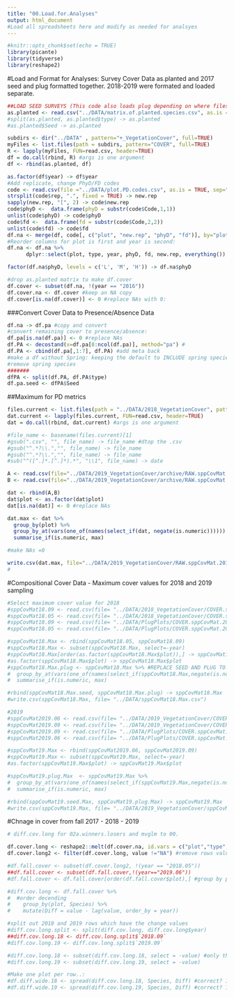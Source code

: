 ```yaml
---
title: "00.Load.for.Analyses"
output: html_document
#Load all spreadsheets here and modify as needed for analsyes
---
```


```r
#knitr::opts_chunk$set(echo = TRUE)
library(picante)
library(tidyverse)
library(reshape2)
```

#Load and Format for Analyses: Survey Cover Data
as.planted and 2017 seed and plug formatted together. 
2018-2019 were formated and loaded separate.
```r
##LOAD SEED SURVEYS (This code also loads plug depending on where files)
as.planted <- read.csv("../DATA/matrix.of.planted.species.csv", as.is = TRUE, sep = ",")
#split(as.planted, as.planted$type) -> as.planted
#as.planted$Seed -> as.planted

subdirs <- dir("../DATA" , pattern="+_VegetationCover", full=TRUE)
myFiles <- list.files(path = subdirs, pattern="COVER", full=TRUE)
R <- lapply(myFiles, FUN=read.csv, header=TRUE)
df = do.call(rbind, R) #args is one argument
df <- rbind(as.planted, df)

as.factor(df$year) -> df$year
#Add replicate, change PhyD/FD codes
code <- read.csv(file ="../DATA/plot.PD.codes.csv", as.is = TRUE, sep=",") 
strsplit(code$rep, ".", fixed = TRUE) -> new.rep
sapply(new.rep, "[", 2) -> code$new.rep
code$phyD <-  data.frame(phyD = substr(code$Code,1,1)) 
unlist(code$phyD) -> code$phyD
code$fd <-  data.frame(fd = substr(code$Code,2,2)) 
unlist(code$fd) -> code$fd
df.na <- merge(df, code[, c("plot", "new.rep", "phyD", "fd")], by="plot") 
#Reorder columns for plot is first and year is second:
df.na <- df.na %>%
      dplyr::select(plot, type, year, phyD, fd, new.rep, everything())

factor(df.na$phyD, levels = c('L', 'M', 'H')) -> df.na$phyD

#drop as.planted matrix to make df.cover
df.cover <- subset(df.na, !(year == "2016"))
df.cover.na <- df.cover #keep an NA copy
df.cover[is.na(df.cover)] <- 0 #replace NAs with 0:

```

###Convert Cover Data to Presence/Absence Data
```r
df.na -> df.pa #copy and convert
#convert remaining cover to presence/absence:
df.pa[is.na(df.pa)] <- 0 #replace NAs 
df.PA <- decostand(x=df.pa[8:ncol(df.pa)], method="pa") #
df.PA <- cbind(df.pa[,1:7], df.PA) #add meta back 
#make a df without Spring: keeping the default to INCLUDE spring species
#remove spring species
#######
dfPA <- split(df.PA, df.PA$type)
df.pa.seed <- dfPA$Seed
```


##Maximum for PD metrics
```r
files.current <- list.files(path = "../DATA/2018_VegetationCover", pattern="RAW.sppCovMat.2018", full=TRUE)
dat.current <- lapply(files.current, FUN=read.csv, header=TRUE)
dat = do.call(rbind, dat.current) #args is one argument

#file_name <- basename(files.current)[1]
#gsub(".csv", "", file_name) -> file_name #dtop the .csv
#gsub("^.*?\\.","", file_name) -> file_name
#gsub("^.*?\\.","", file_name) -> file_name
#sub("^([^.]*.[^.]*).*", "\\1", file_name) -> date

A <- read.csv(file="../DATA/2019_VegetationCover/archive/RAW.sppCovMat.2019.06.plug.csv")
B <- read.csv(file="../DATA/2019_VegetationCover/archive/RAW.sppCovMat.2019.09.Plug.csv")

dat <- rbind(A,B)
dat$plot <- as.factor(dat$plot)
dat[is.na(dat)] <- 0 #replace NAs 

dat.max <- dat %>%
  group_by(plot) %>%
  group_by_at(vars(one_of(names(select_if(dat, negate(is.numeric)))))) %>%
  summarise_if(is.numeric, max)

#make NAs =0

write.csv(dat.max, file="../DATA/2019_VegetationCover/RAW.sppCovMat.2019.MAX.plug.csv")
#


```


#Compositional Cover Data - Maximum cover values for 2018 and 2019 sampling
```r
#Select maximum cover value for 2018
#sppCovMat18.09 <- read.csv(file= "../DATA/2018_VegetationCover/COVER.sppCovMat.2018.09.Seed.csv", as.is = TRUE) 
#sppCovMat18.05 <- read.csv(file= "../DATA/2018_VegetationCover/COVER.sppCovMat.2018.05.Seed.csv")
#sppCovMat18.09 <- read.csv(file= "../DATA/PlugPlots/COVER.sppCovMat.2018.09.Plug.csv", as.is = TRUE) 
#sppCovMat18.05 <- read.csv(file= "../DATA/PlugPlots/COVER.sppCovMat.2018.05.Plug.csv", as.is = TRUE)

#sppCovMat18.Max <- rbind(sppCovMat18.05, sppCovMat18.09) 
#sppCovMat18.Max <- subset(sppCovMat18.Max, select=-year)
#sppCovMat18.Max[order(as.factor(sppCovMat18.Max$plot)),] -> sppCovMat18.Max #reorder df by plot:
#as.factor(sppCovMat18.Max$plot) -> sppCovMat18.Max$plot 
#sppCovMat18.Max.plug <- sppCovMat18.Max %>% #REPLACE SEED AND PLUG TO COMBINE
#  group_by_at(vars(one_of(names(select_if(sppCovMat18.Max,negate(is.numeric)))))) %>%
#  summarise_if(is.numeric, max)

#rbind(sppCovMat18.Max.seed, sppCovMat18.Max.plug) -> sppCovMat18.Max
#write.csv(sppCovMat18.Max, file= "../DATA/sppCovMat18.Max.csv")

#2019
#sppCovMat2019.06 <- read.csv(file= "../DATA/2019_VegetationCover/COVER.sppCovMat.2019.06.Seed.csv", as.is = TRUE) #fall survey
#sppCovMat2019.09 <- read.csv(file= "../DATA/2019_VegetationCover/COVER.sppCovMat.2019.09.Seed.csv")
#sppCovMat2019.09 <- read.csv(file= "../DATA/PlugPlots/COVER.sppCovMat.2019.09.Plug.csv", as.is = TRUE) 
#sppCovMat2019.06 <- read.csv(file= "../DATA/PlugPlots/COVER.sppCovMat.2019.06.Plug.csv", as.is = TRUE)

#sppCovMat19.Max <- rbind(sppCovMat2019.06, sppCovMat2019.09) 
#sppCovMat19.Max <- subset(sppCovMat19.Max, select=-year)
#as.factor(sppCovMat19.Max$plot) -> sppCovMat19.Max$plot 

#sppCovMat19.plug.Max  <- sppCovMat19.Max %>%
#  group_by_at(vars(one_of(names(select_if(sppCovMat19.Max,negate(is.numeric)))))) %>%
#  summarise_if(is.numeric, max)

#rbind(sppCovMat19.seed.Max, sppCovMat19.plug.Max) -> sppCovMat19.Max
#write.csv(sppCovMat19.Max, file= "../DATA/2019_VegetationCover/sppCovMat19.Max.csv")

```

#Chnage in cover from fall 2017 - 2018 - 2019
```r
# diff.cov.long for 02a.winners.losers and mvglm to 00. 

df.cover.long <- reshape2::melt(df.cover.na, id.vars = c("plot","type", "year", "phyD", "fd", "new.rep","Code"), variable.name = "Species")
df.cover.long2 <- filter(df.cover.long, value !="NA") #remove rows value = NA (keeping cover = 0) 

#df.fall.cover <- subset(df.cover.long2, !(year == "2018.05"))
##df.fall.cover <- subset(df.fall.cover,!(year=="2019.06"))
#df.fall.cover <- df.fall.cover[order(df.fall.cover$plot),] #group by plot not species

#diff.cov.long <- df.fall.cover %>%
#  #order decending
#    group_by(plot, Species) %>%
#    mutate(Diff = value - lag(value, order_by = year))

#split out 2018 and 2019 rows which have the change values
#diff.cov.long.split <- split(diff.cov.long, diff.cov.long$year)
##diff.cov.long.18 <- diff.cov.long.split$`2018.09`
#diff.cov.long.19 <- diff.cov.long.split$`2019.09`

#diff.cov.long.18 <- subset(diff.cov.long.18, select = -value) #only the 2018 and diff(%chnage)
#diff.cov.long.19 <- subset(diff.cov.long.19, select = -value)

#Make one plot per row..:
#df.diff.wide.18 <- spread(diff.cov.long.18, Species, Diff) #correct? 144 rows..
#df.diff.wide.19 <- spread(diff.cov.long.19, Species, Diff) #correct? 144 rows..

```

